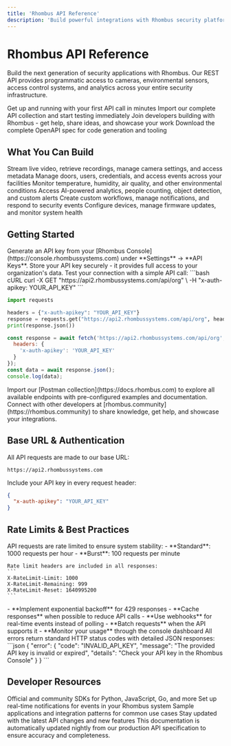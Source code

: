 ```yaml
---
title: 'Rhombus API Reference'
description: 'Build powerful integrations with Rhombus security platform - access cameras, sensors, access control, and more through our comprehensive REST API'
---
```


# Rhombus API Reference

Build the next generation of security applications with Rhombus. Our REST API provides programmatic access to cameras, environmental sensors, access control systems, and analytics across your entire security infrastructure.

<CardGroup cols={2}>
  <Card
    title="Quick Start Guide"
    icon="rocket"
    href="/quickstart"
  >
    Get up and running with your first API call in minutes
  </Card>
  <Card
    title="Postman Collection"
    icon="play"
    href="https://docs.rhombus.com"
  >
    Import our complete API collection and start testing immediately
  </Card>
  <Card
    title="Developer Community"
    icon="users"
    href="https://rhombus.community"
  >
    Join developers building with Rhombus - get help, share ideas, and showcase your work
  </Card>
  <Card
    title="OpenAPI Specification"
    icon="code"
    href="https://api2.rhombussystems.com/api/openapi/public.json"
  >
    Download the complete OpenAPI spec for code generation and tooling
  </Card>
</CardGroup>

## What You Can Build

<CardGroup cols={3}>
  <Card
    title="Camera Management"
    icon="video"
  >
    Stream live video, retrieve recordings, manage camera settings, and access metadata
  </Card>
  <Card
    title="Access Control"
    icon="key"
  >
    Manage doors, users, credentials, and access events across your facilities
  </Card>
  <Card
    title="Environmental Monitoring"
    icon="thermometer"
  >
    Monitor temperature, humidity, air quality, and other environmental conditions
  </Card>
  <Card
    title="Analytics & Insights"
    icon="chart-line"
  >
    Access AI-powered analytics, people counting, object detection, and custom alerts
  </Card>
  <Card
    title="Event Management"
    icon="bell"
  >
    Create custom workflows, manage notifications, and respond to security events
  </Card>
  <Card
    title="Device Administration"
    icon="server"
  >
    Configure devices, manage firmware updates, and monitor system health
  </Card>
</CardGroup>

## Getting Started

<Steps>
<Step title="Get Your API Key">
  Generate an API key from your [Rhombus Console](https://console.rhombussystems.com) under **Settings** → **API Keys**.
  
  <Warning>
  Store your API key securely - it provides full access to your organization's data.
  </Warning>
</Step>

<Step title="Make Your First Request">
  Test your connection with a simple API call:

  <CodeGroup>
  ```bash cURL
  curl -X GET "https://api2.rhombussystems.com/api/org" \
    -H "x-auth-apikey: YOUR_API_KEY"
  ```
  
  ```python Python
  import requests
  
  headers = {"x-auth-apikey": "YOUR_API_KEY"}
  response = requests.get("https://api2.rhombussystems.com/api/org", headers=headers)
  print(response.json())
  ```
  
  ```javascript JavaScript
  const response = await fetch('https://api2.rhombussystems.com/api/org', {
    headers: {
      'x-auth-apikey': 'YOUR_API_KEY'
    }
  });
  const data = await response.json();
  console.log(data);
  ```
  </CodeGroup>
</Step>

<Step title="Explore with Postman">
  Import our [Postman collection](https://docs.rhombus.com) to explore all available endpoints with pre-configured examples and documentation.
</Step>

<Step title="Join the Community">
  Connect with other developers at [rhombus.community](https://rhombus.community) to share knowledge, get help, and showcase your integrations.
</Step>
</Steps>

## Base URL & Authentication

All API requests are made to our base URL:

```
https://api2.rhombussystems.com
```

Include your API key in every request header:

```json
{
  "x-auth-apikey": "YOUR_API_KEY"
}
```

## Rate Limits & Best Practices

<Tabs>
  <Tab title="Rate Limits">
    API requests are rate limited to ensure system stability:
    - **Standard**: 1000 requests per hour
    - **Burst**: 100 requests per minute
    
    Rate limit headers are included in all responses:
    ```
    X-RateLimit-Limit: 1000
    X-RateLimit-Remaining: 999
    X-RateLimit-Reset: 1640995200
    ```
  </Tab>
  
  <Tab title="Best Practices">
    - **Implement exponential backoff** for 429 responses
    - **Cache responses** when possible to reduce API calls
    - **Use webhooks** for real-time events instead of polling
    - **Batch requests** when the API supports it
    - **Monitor your usage** through the console dashboard
  </Tab>
  
  <Tab title="Error Handling">
    All errors return standard HTTP status codes with detailed JSON responses:
    ```json
    {
      "error": {
        "code": "INVALID_API_KEY",
        "message": "The provided API key is invalid or expired",
        "details": "Check your API key in the Rhombus Console"
      }
    }
    ```
  </Tab>
</Tabs>

## Developer Resources

<CardGroup cols={2}>
  <Card
    title="SDKs & Libraries"
    icon="code"
  >
    Official and community SDKs for Python, JavaScript, Go, and more
  </Card>
  <Card
    title="Webhooks Guide"
    icon="webhook"
  >
    Set up real-time notifications for events in your Rhombus system
  </Card>
  <Card
    title="Integration Examples"
    icon="puzzle-piece"
  >
    Sample applications and integration patterns for common use cases
  </Card>
  <Card
    title="API Changelog"
    icon="clock"
  >
    Stay updated with the latest API changes and new features
  </Card>
</CardGroup>

<Note>
This documentation is automatically updated nightly from our production API specification to ensure accuracy and completeness.
</Note>
